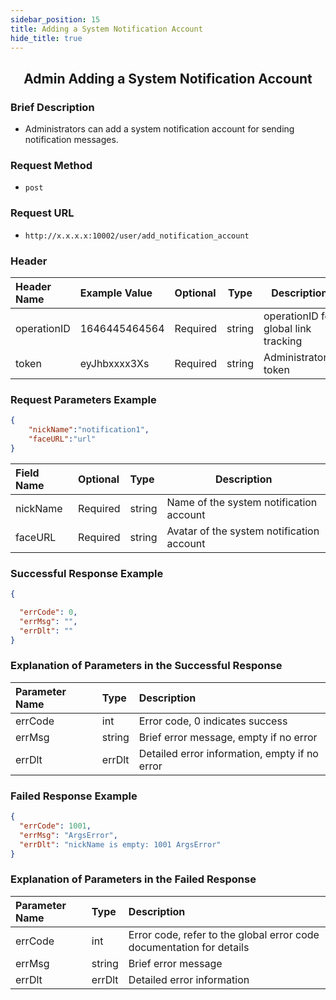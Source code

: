 ```yaml
---
sidebar_position: 15
title: Adding a System Notification Account
hide_title: true
---
```


<center>

## Admin Adding a System Notification Account

</center>

### Brief Description
- Administrators can add a system notification account for sending notification messages.
### Request Method
- `post`
### Request URL
- `http://x.x.x.x:10002/user/add_notification_account`


### Header
|Header Name|Example Value|Optional|Type|Description|
|:----    |:-------    |:--- |---|------      |
|operationID|1646445464564|Required|string|operationID for global link tracking|
|token|eyJhbxxxx3Xs|Required|string|Administrator's token|


### Request Parameters Example


```json
{
    "nickName":"notification1",
    "faceURL":"url"
}
```
|Field Name|Optional|Type|Description|
|:----    |:-------    |:--- |---|
|nickName|Required|string|Name of the system notification account|
|faceURL|Required|string|Avatar of the system notification account|
### Successful Response Example


```json
{

  "errCode": 0,
  "errMsg": "",
  "errDlt": ""
}
```
### Explanation of Parameters in the Successful Response


|Parameter Name|Type|Description|
|:----    |:-------    |:--- |
|errCode|int|Error code, 0 indicates success|
|errMsg|string|Brief error message, empty if no error|
|errDlt|errDlt|Detailed error information, empty if no error|
### Failed Response Example


```json
{
  "errCode": 1001,
  "errMsg": "ArgsError",
  "errDlt": "nickName is empty: 1001 ArgsError"
}
```
### Explanation of Parameters in the Failed Response


|Parameter Name|Type|Description|
|:----    |:-------    |:--- |
|errCode|int|Error code, refer to the global error code documentation for details|
|errMsg|string|Brief error message|
|errDlt|errDlt|Detailed error information|